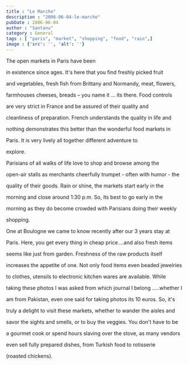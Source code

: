 ```yaml
---
title : "Le Marche"
description : "2006-06-04-le-marche"
pubDate : 2006-06-04
author : "Santanu"
category : General
tags : [ "paris", "market", "shopping", "food", "rain",]
image : {'src': '', 'alt': ''}
---
```






The open markets in Paris have been

in existence since ages. It's here that you find freshly picked fruit

and vegetables, fresh fish from Brittany and Normandy, meat, flowers,

farmhouses cheeses, breads – you name it ... its there. Food controls

are very strict in France and be assured of their quality and

cleanliness of preparation. French understands the quality in life and

nothing demonstrates this better than the wonderful food markets in

Paris. It is very lively all together different adventure to

explore. 



  



Parisians of all walks of life love to shop and browse among the

open-air stalls as merchants cheerfully trumpet - often with humor - the

quality of their goods. Rain or shine, the markets start early in the

morning and close around 1:30 p.m. So, its best to go early in the

morning as they do become crowded with Parisians doing their weekly

shopping.  

  



One at Boulogne we came to know recently after our 3 years stay at

Paris. Here, you get every thing in cheap price….and also fresh items

seems like just from garden. Freshness of the raw products itself

increases the appetite of one. Not only food items even beaded jewelries

to clothes, utensils to electronic kitchen wares are available. While

taking these photos I was asked from which journal I belong …..whether I

am from Pakistan, even one said for taking photos its 10 euros. So, it's

truly a delight to visit these markets, whether to wander the aisles and

savor the sights and smells, or to buy the veggies. You don't have to be

a gourmet cook or spend hours slaving over the stove, as many vendors

even sell fully prepared dishes, from Turkish food to rotisserie

(roasted chickens).
